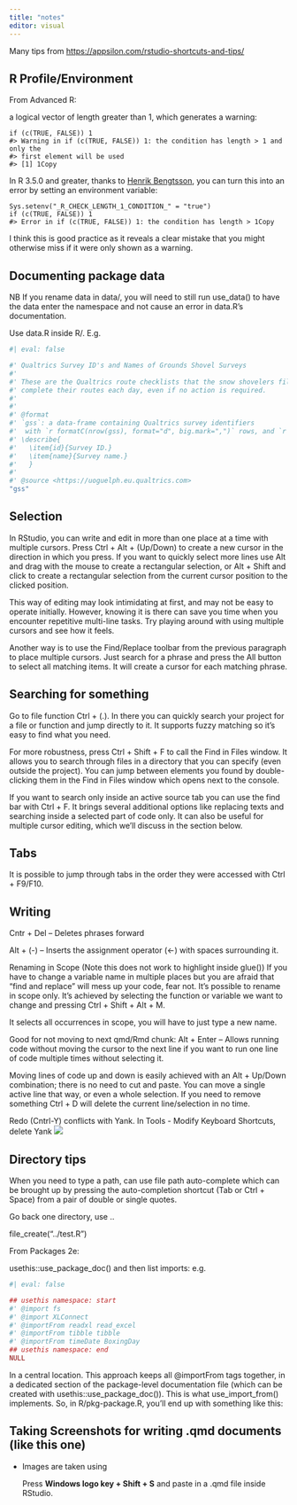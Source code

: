 ```yaml
---
title: "notes"
editor: visual
---
```


Many tips from <https://appsilon.com/rstudio-shortcuts-and-tips/>

## R Profile/Environment

From Advanced R:

a logical vector of length greater than 1, which generates a warning:

    if (c(TRUE, FALSE)) 1
    #> Warning in if (c(TRUE, FALSE)) 1: the condition has length > 1 and only the
    #> first element will be used
    #> [1] 1Copy

In R 3.5.0 and greater, thanks to [Henrik Bengtsson](https://github.com/HenrikBengtsson/Wishlist-for-R/issues/38), you can turn this into an error by setting an environment variable:

    Sys.setenv("_R_CHECK_LENGTH_1_CONDITION_" = "true")
    if (c(TRUE, FALSE)) 1
    #> Error in if (c(TRUE, FALSE)) 1: the condition has length > 1Copy

I think this is good practice as it reveals a clear mistake that you might otherwise miss if it were only shown as a warning.

## Documenting package data

NB If you rename data in data/, you will need to still run use_data() to have the data enter the namespace and not cause an error in data.R's documentation.

Use data.R inside R/. E.g.

```r
#| eval: false

#' Qualtrics Survey ID's and Names of Grounds Shovel Surveys
#'
#' These are the Qualtrics route checklists that the snow shovelers fill out after they
#' complete their routes each day, even if no action is required.
#'
#'
#' @format
#' `gss`: a data-frame containing Qualtrics survey identifiers
#'  with `r formatC(nrow(gss), format="d", big.mark=",")` rows, and `r ncol(gss)` columns:
#' \describe{
#'   \item{id}{Survey ID.}
#'   \item{name}{Survey name.}
#'   }
#'
#' @source <https://uoguelph.eu.qualtrics.com>
"gss"

```

## Selection

In RStudio, you can write and edit in more than one place at a time with multiple cursors. Press Ctrl + Alt + (Up/Down) to create a new cursor in the direction in which you press. If you want to quickly select more lines use Alt and drag with the mouse to create a rectangular selection, or Alt + Shift and click to create a rectangular selection from the current cursor position to the clicked position.

This way of editing may look intimidating at first, and may not be easy to operate initially. However, knowing it is there can save you time when you encounter repetitive multi-line tasks. Try playing around with using multiple cursors and see how it feels.

Another way is to use the Find/Replace toolbar from the previous paragraph to place multiple cursors. Just search for a phrase and press the All button to select all matching items. It will create a cursor for each matching phrase.

## Searching for something

Go to file function Ctrl + (.). In there you can quickly search your project for a file or function and jump directly to it. It supports fuzzy matching so it's easy to find what you need.

For more robustness, press Ctrl + Shift + F to call the Find in Files window. It allows you to search through files in a directory that you can specify (even outside the project). You can jump between elements you found by double-clicking them in the Find in Files window which opens next to the console.

If you want to search only inside an active source tab you can use the find bar with Ctrl + F. It brings several additional options like replacing texts and searching inside a selected part of code only. It can also be useful for multiple cursor editing, which we'll discuss in the section below.

## Tabs

It is possible to jump through tabs in the order they were accessed with Ctrl + F9/F10.

## Writing

Cntr + Del -- Deletes phrases forward

Alt + (-) -- Inserts the assignment operator (\<-) with spaces surrounding it.

Renaming in Scope (Note this does not work to highlight inside glue()) If you have to change a variable name in multiple places but you are afraid that "find and replace" will mess up your code, fear not. It's possible to rename in scope only. It's achieved by selecting the function or variable we want to change and pressing Ctrl + Shift + Alt + M.

It selects all occurrences in scope, you will have to just type a new name.

Good for not moving to next qmd/Rmd chunk: Alt + Enter -- Allows running code without moving the cursor to the next line if you want to run one line of code multiple times without selecting it.

Moving lines of code up and down is easily achieved with an Alt + Up/Down combination; there is no need to cut and paste. You can move a single active line that way, or even a whole selection. If you need to remove something Ctrl + D will delete the current line/selection in no time.

Redo (Cntrl-Y) conflicts with Yank. In Tools - Modify Keyboard Shortcuts, delete Yank ![](images/paste-AA3074D1.png)

## Directory tips

When you need to type a path, can use file path auto-complete which can be brought up by pressing the auto-completion shortcut (Tab or Ctrl + Space) from a pair of double or single quotes.

Go back one directory, use ..

file_create("../test.R")

From Packages 2e:

usethis::use_package_doc() and then list imports: e.g.

```r
#| eval: false

## usethis namespace: start
#' @import fs
#' @import XLConnect
#' @importFrom readxl read_excel
#' @importFrom tibble tibble
#' @importFrom timeDate BoxingDay
## usethis namespace: end
NULL
```

In a central location. This approach keeps all @importFrom tags together, in a dedicated section of the package-level documentation file (which can be created with usethis::use_package_doc()). This is what use_import_from() implements. So, in R/pkg-package.R, you'll end up with something like this:

## Taking Screenshots for writing .qmd documents (like this one)

-   Images are taken using

    Press **Windows logo key + Shift + S** and paste in a .qmd file inside RStudio.
